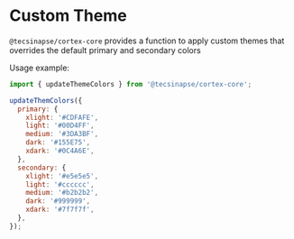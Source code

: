 
<Meta title="Introduction/Custom Theme" />

# Custom Theme

`@tecsinapse/cortex-core` provides a function to apply custom themes that overrides the default primary and secondary colors

Usage example:

```jsx
import { updateThemeColors } from '@tecsinapse/cortex-core';

updateThemColors({
  primary: {
    xlight: '#CDFAFE',
    light: '#00D4FF',
    medium: '#3DA3BF',
    dark: '#155E75',
    xdark: '#0C4A6E',
  },
  secondary: {
    xlight: '#e5e5e5',
    light: '#cccccc',
    medium: '#b2b2b2',
    dark: '#999999',
    xdark: '#7f7f7f',
  },
});
```
